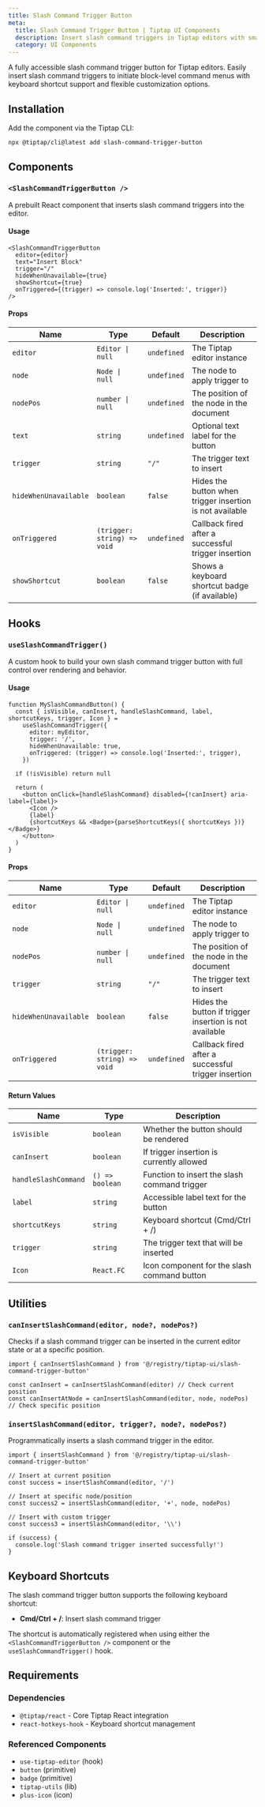 ```yaml
---
title: Slash Command Trigger Button
meta:
  title: Slash Command Trigger Button | Tiptap UI Components
  description: Insert slash command triggers in Tiptap editors with smart positioning, customizable triggers, keyboard shortcuts, and accessibility support.
  category: UI Components
---
```



A fully accessible slash command trigger button for Tiptap editors. Easily insert slash command triggers to initiate block-level command menus with keyboard shortcut support and flexible customization options.

<CodeDemo
  isScrollable
  src="https://template.tiptap.dev/preview/tiptap-ui/slash-command-trigger-button"
/>

## Installation

Add the component via the Tiptap CLI:

```bash
npx @tiptap/cli@latest add slash-command-trigger-button
```

## Components

### `<SlashCommandTriggerButton />`

A prebuilt React component that inserts slash command triggers into the editor.

#### Usage

```tsx
<SlashCommandTriggerButton
  editor={editor}
  text="Insert Block"
  trigger="/"
  hideWhenUnavailable={true}
  showShortcut={true}
  onTriggered={(trigger) => console.log('Inserted:', trigger)}
/>
```

#### Props

| Name                  | Type                        | Default     | Description                                              |
| --------------------- | --------------------------- | ----------- | -------------------------------------------------------- |
| `editor`              | `Editor \| null`            | `undefined` | The Tiptap editor instance                               |
| `node`                | `Node \| null`              | `undefined` | The node to apply trigger to                             |
| `nodePos`             | `number \| null`            | `undefined` | The position of the node in the document                 |
| `text`                | `string`                    | `undefined` | Optional text label for the button                       |
| `trigger`             | `string`                    | `"/"`       | The trigger text to insert                               |
| `hideWhenUnavailable` | `boolean`                   | `false`     | Hides the button when trigger insertion is not available |
| `onTriggered`         | `(trigger: string) => void` | `undefined` | Callback fired after a successful trigger insertion      |
| `showShortcut`        | `boolean`                   | `false`     | Shows a keyboard shortcut badge (if available)           |

## Hooks

### `useSlashCommandTrigger()`

A custom hook to build your own slash command trigger button with full control over rendering and behavior.

#### Usage

```tsx
function MySlashCommandButton() {
  const { isVisible, canInsert, handleSlashCommand, label, shortcutKeys, trigger, Icon } =
    useSlashCommandTrigger({
      editor: myEditor,
      trigger: '/',
      hideWhenUnavailable: true,
      onTriggered: (trigger) => console.log('Inserted:', trigger),
    })

  if (!isVisible) return null

  return (
    <button onClick={handleSlashCommand} disabled={!canInsert} aria-label={label}>
      <Icon />
      {label}
      {shortcutKeys && <Badge>{parseShortcutKeys({ shortcutKeys })}</Badge>}
    </button>
  )
}
```

#### Props

| Name                  | Type                        | Default     | Description                                            |
| --------------------- | --------------------------- | ----------- | ------------------------------------------------------ |
| `editor`              | `Editor \| null`            | `undefined` | The Tiptap editor instance                             |
| `node`                | `Node \| null`              | `undefined` | The node to apply trigger to                           |
| `nodePos`             | `number \| null`            | `undefined` | The position of the node in the document               |
| `trigger`             | `string`                    | `"/"`       | The trigger text to insert                             |
| `hideWhenUnavailable` | `boolean`                   | `false`     | Hides the button if trigger insertion is not available |
| `onTriggered`         | `(trigger: string) => void` | `undefined` | Callback fired after a successful trigger insertion    |

#### Return Values

| Name                 | Type            | Description                                  |
| -------------------- | --------------- | -------------------------------------------- |
| `isVisible`          | `boolean`       | Whether the button should be rendered        |
| `canInsert`          | `boolean`       | If trigger insertion is currently allowed    |
| `handleSlashCommand` | `() => boolean` | Function to insert the slash command trigger |
| `label`              | `string`        | Accessible label text for the button         |
| `shortcutKeys`       | `string`        | Keyboard shortcut (Cmd/Ctrl + /)             |
| `trigger`            | `string`        | The trigger text that will be inserted       |
| `Icon`               | `React.FC`      | Icon component for the slash command button  |

## Utilities

### `canInsertSlashCommand(editor, node?, nodePos?)`

Checks if a slash command trigger can be inserted in the current editor state or at a specific position.

```tsx
import { canInsertSlashCommand } from '@/registry/tiptap-ui/slash-command-trigger-button'

const canInsert = canInsertSlashCommand(editor) // Check current position
const canInsertAtNode = canInsertSlashCommand(editor, node, nodePos) // Check specific position
```

### `insertSlashCommand(editor, trigger?, node?, nodePos?)`

Programmatically inserts a slash command trigger in the editor.

```tsx
import { insertSlashCommand } from '@/registry/tiptap-ui/slash-command-trigger-button'

// Insert at current position
const success = insertSlashCommand(editor, '/')

// Insert at specific node/position
const success2 = insertSlashCommand(editor, '+', node, nodePos)

// Insert with custom trigger
const success3 = insertSlashCommand(editor, '\\')

if (success) {
  console.log('Slash command trigger inserted successfully!')
}
```

## Keyboard Shortcuts

The slash command trigger button supports the following keyboard shortcut:

- **Cmd/Ctrl + /**: Insert slash command trigger

The shortcut is automatically registered when using either the `<SlashCommandTriggerButton />` component or the `useSlashCommandTrigger()` hook.

## Requirements

### Dependencies

- `@tiptap/react` - Core Tiptap React integration
- `react-hotkeys-hook` - Keyboard shortcut management

### Referenced Components

- `use-tiptap-editor` (hook)
- `button` (primitive)
- `badge` (primitive)
- `tiptap-utils` (lib)
- `plus-icon` (icon)
